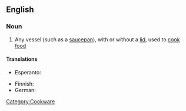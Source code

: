 ==English==

===Noun===
{{en-noun|sg=[[cooking]] [[pot]]}}

# Any vessel (such as a [[saucepan]]), with or without a [[lid]], used to [[cook]] [[food]]

====Translations====
{{trans-top|any cooking vessel}}
* Esperanto: {{t-|eo|kuirpoto|xs=Esperanto}}
{{trans-mid}}
* Finnish: {{t+|fi|keittoastia}}
* German: {{t|de|Kochtopf|m}}
{{trans-bottom}}

[[Category:Cookware]]